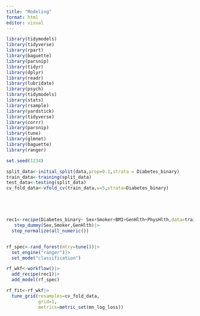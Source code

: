 ```yaml
---
title: "Modeling"
format: html
editor: visual
---
```


```r
library(tidymodels)
library(tidyverse)
library(rpart)
library(baguette)
library(parsnip)
library(tidyr)
library(dplyr)
library(readr)
library(lubridate)
library(psych)
library(tidymodels)
library(stats)
library(rsample)
library(yardstick)
library(tidyverse)
library(corrr)
library(parsnip)
library(tune)
library(glmnet)
library(baguette)
library(ranger)

set.seed(1234)

split_data<-initial_split(data,prop=0.1,strata = Diabetes_binary)
train_data<-training(split_data)
test_data<-testing(split_data)
cv_fold_data<-vfold_cv(train_data,v=5,strata=Diabetes_binary)





rec1<-recipe(Diabetes_binary~ Sex+Smoker+BMI+GenHlth+PhysHlth,data=train_data)|>
   step_dummy(Sex,Smoker,GenHlth)|>
  step_normalize(all_numeric())


rf_spec<-rand_forest(mtry=tune())|>
  set_engine("ranger")|>
  set_mode("classification")

rf_wkf<-workflow()|>
  add_recipe(rec1)|>
  add_model(rf_spec)

rf_fit<-rf_wkf|>
  tune_grid(resamples=cv_fold_data,
            grid=1,
            metrics=metric_set(mn_log_loss))


```


